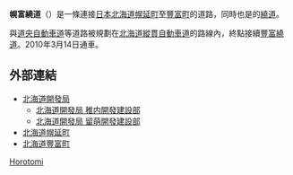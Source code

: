 {{Infobox road
|marker_image= <div style="background:#005d35; color:#fff; width:180px; height:30px; padding:20px 15px; margin:0 auto; text-align:center;"><div style="font-size:20px; font-weight:bold;">幌富バイパス</div><div style="font-size:10px">HOROTOMI BY-PASS</div></div>[[File:Japanese_National_Route_Sign_0040.svg|100px]]
|state=
|highway_name=幌富繞道
|name_notes={{lang|ja|幌富バイパス}}
|type=
|route=
|alternate_name={{link-ja|國道40號|国道40号}}[[繞道|繞道]]
|maint=[[國土交通省|國土交通省]]道路局
|section=
|map=
|length_km=10.9
|length_round=
|length_ref=
|length_notes=
|established=1995年
|decommissioned=
|beltway_city=
|junction=[[豐富繞道|豐富繞道]]
|counties=
|rural_municipalities=
|cities=北海道天鹽郡幌延町、[[豐富町|豐富町]]
|system=[[高速自動車國道並行一般國道快速道路|一般國道自動車專用道路(A')]]<br />(免費)
|起點=[[北海道|北海道]][[天鹽郡|天鹽郡]][[幌延町|幌延町]]元町
|終點=北海道天鹽郡豐富町東豐富
|previous_type=
|previous_route=
|next_type=
|next_route=
|browse=
|commons=
|customcommons=
}}
'''幌富繞道'''（{{lang-ja|'''幌富バイパス'''}}）是一條連接[[日本|日本]][[北海道|北海道]][[幌延町|幌延町]]至[[豐富町|豐富町]]的道路，同時也是{{link-ja|國道40號|国道40号}}的[[繞道|繞道]]。

與[[道央自動車道|道央自動車道]]等道路被規劃在[[北海道縱貫自動車道|北海道縱貫自動車道]]的路線內，終點接續[[豐富繞道|豐富繞道]]。2010年3月14日通車。

== 外部連結 ==
* [http://www.hkd.mlit.go.jp/ 北海道開發局]
** [https://web.archive.org/web/20141106112345/http://www.wk.hkd.mlit.go.jp/ 北海道開發局 稚内開發建設部]
** [http://www.rm.hkd.mlit.go.jp/ 北海道開發局 留萌開發建設部] {{Wayback|url=http://www.rm.hkd.mlit.go.jp/ |date=20170625022735 }}
* [http://www.town.horonobe.hokkaido.jp/ 北海道幌延町] {{Wayback|url=http://www.town.horonobe.hokkaido.jp/ |date=20141218190902 }}
* [http://www.town.toyotomi.hokkaido.jp/ 北海道豐富町] {{Wayback|url=http://www.town.toyotomi.hokkaido.jp/ |date=20140108155423 }}

{{DEFAULTSORT:Horotomi bypass}}
[[Category:日本高速公路|Horotomi]]